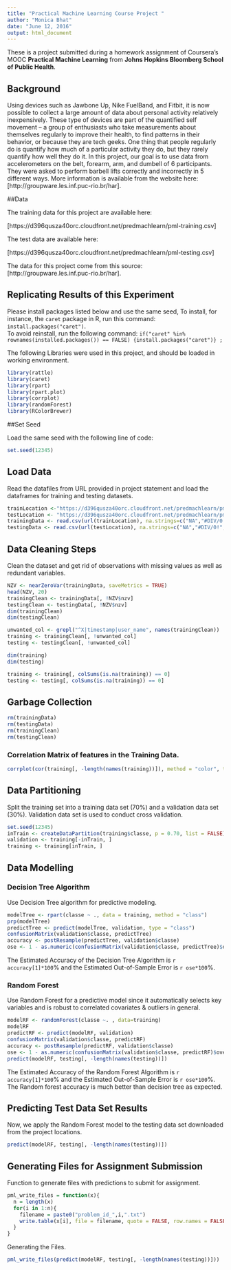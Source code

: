 ```yaml
---
title: "Practical Machine Learning Course Project "
author: "Monica Bhat"
date: "June 12, 2016"
output: html_document
---
```


These is a project submitted during a homework assignment of Coursera's MOOC <b>Practical Machine Learning</b> from <b>Johns Hopkins Bloomberg School of Public Health</b>.  

## Background  

Using devices such as Jawbone Up, Nike FuelBand, and Fitbit, it is now possible to collect a large amount of data about personal activity relatively inexpensively. These type of devices are part of the quantified self movement – a group of enthusiasts who take measurements about themselves regularly to improve their health, to find patterns in their behavior, or because they are tech geeks. One thing that people regularly do is quantify how much of a particular activity they do, but they rarely quantify how well they do it. In this project, our goal is to use data from accelerometers on the belt, forearm, arm, and dumbell of 6 participants. They were asked to perform barbell lifts correctly and incorrectly in 5 different ways. More information is available from the website here: 
[http://groupware.les.inf.puc-rio.br/har].

##Data

The training data for this project are available here:

[https://d396qusza40orc.cloudfront.net/predmachlearn/pml-training.csv]

The test data are available here:

[https://d396qusza40orc.cloudfront.net/predmachlearn/pml-testing.csv]

The data for this project come from this source: [http://groupware.les.inf.puc-rio.br/har]. 

## Replicating Results of this Experiment

Please install packages listed below and use the same seed,
To install, for instance, the `caret` package in R, run this command: `install.packages("caret")`.  
To avoid reinstall, run the following command:
`if("caret" %in% rownames(installed.packages()) == FALSE) {install.packages("caret")} ;`

The following Libraries were used in this project, and should be loaded in working environment.  

```r

library(rattle)
library(caret)
library(rpart)
library(rpart.plot)
library(corrplot)
library(randomForest)
library(RColorBrewer)

```

##Set Seed

Load the same seed with the following line of code:  
```r
set.seed(12345)
```  

## Load Data  

Read the datafiles from URL provided in project statement and load the dataframes for training and testing datasets.

```r

trainLocation <-"https://d396qusza40orc.cloudfront.net/predmachlearn/pml-training.csv"
testLocation <- "https://d396qusza40orc.cloudfront.net/predmachlearn/pml-testing.csv"
trainingData <- read.csv(url(trainLocation), na.strings=c("NA","#DIV/0!",""))
testingData <- read.csv(url(testLocation), na.strings=c("NA","#DIV/0!",""))

```  

## Data Cleaning Steps  

Clean the dataset and get rid of observations with missing values as well as redundant  variables.  

 
```r
NZV <- nearZeroVar(trainingData, saveMetrics = TRUE)
head(NZV, 20)
trainingClean <- trainingData[, !NZV$nzv]
testingClean <- testingData[, !NZV$nzv]
dim(trainingClean)
dim(testingClean)

unwanted_col <- grepl("^X|timestamp|user_name", names(trainingClean))
training <- trainingClean[, !unwanted_col]
testing <- testingClean[, !unwanted_col]

dim(training)
dim(testing)

training <- training[, colSums(is.na(training)) == 0]
testing <- testing[, colSums(is.na(training)) == 0]

```

## Garbage Collection 

```r
rm(trainingData)
rm(testingData)
rm(trainingClean)
rm(testingClean)

```

### Correlation Matrix of features in the Training Data.  
```r
corrplot(cor(training[, -length(names(training))]), method = "color", tl.cex = 0.5)

```

## Data Partitioning  
Split the training set into a training data set (70%) and a validation data set (30%). Validation data set is used to conduct cross validation.  

```r
set.seed(12345) 
inTrain <- createDataPartition(training$classe, p = 0.70, list = FALSE)
validation <- training[-inTrain, ]
training <- training[inTrain, ]

```

## Data Modelling  

### Decision Tree Algorithm 

Use Decision Tree algorithm for predictive modeling.

```r
modelTree <- rpart(classe ~ ., data = training, method = "class")
prp(modelTree)
predictTree <- predict(modelTree, validation, type = "class")
confusionMatrix(validation$classe, predictTree)
accuracy <- postResample(predictTree, validation$classe)
ose <- 1 - as.numeric(confusionMatrix(validation$classe, predictTree)$overall[1])

```
The Estimated Accuracy of the Decision Tree Algorithm is `r accuracy[1]*100`% and the Estimated Out-of-Sample Error is `r ose*100`%.  

### Random Forest

Use Random Forest for a predictive model since it automatically selects key variables and is robust to correlated covariates & outliers in general.  

```r
modelRF <- randomForest(classe ~. , data=training)
modelRF
predictRF <- predict(modelRF, validation)
confusionMatrix(validation$classe, predictRF)
accuracy <- postResample(predictRF, validation$classe)
ose <- 1 - as.numeric(confusionMatrix(validation$classe, predictRF)$overall[1])
predict(modelRF, testing[, -length(names(testing))])
```

The Estimated Accuracy of the Random Forest Algorithm is `r accuracy[1]*100`% and the Estimated Out-of-Sample Error is `r ose*100`%. The Random forest accuracy is much better than decision tree as expected. 

## Predicting Test Data Set Results  
Now, we apply the Random Forest model to the testing data set downloaded from the project locations. 

```r
predict(modelRF, testing[, -length(names(testing))])
```

## Generating Files for Assignment Submission

Function to generate files with predictions to submit for assignment. 

```r
pml_write_files = function(x){
  n = length(x)
  for(i in 1:n){
    filename = paste0("problem_id_",i,".txt")
    write.table(x[i], file = filename, quote = FALSE, row.names = FALSE, col.names = FALSE)
  }
}
```

Generating the Files.  
```r
pml_write_files(predict(modelRF, testing[, -length(names(testing))]))
```


